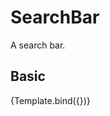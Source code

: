 
<Meta 
    title="Components/Content/SearchBar" 
    component={SearchBar}
/>

# SearchBar
A search bar.

<Props of={SearchBar}/>


## Basic
<Canvas>
  <Story 
    name="Basic"
    args={{
        onSearch : 'Search'
    }}
   >
        {Template.bind({})}
  </Story>
</Canvas>

<ArgsTable story="Basic" />
